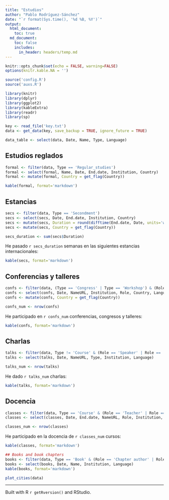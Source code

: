 ```yaml
---
title: "Estudios"
author: "Pablo Rodríguez-Sánchez"
date: "`r format(Sys.time(), '%d %B, %Y')`"
output:
  html_document:
    toc: true
  md_document:
    toc: false
    includes:
      in_header: headers/temp.md
---
```


```r
knitr::opts_chunk$set(echo = FALSE, warning=FALSE)
options(knitr.kable.NA = '')
```

```r
source('config.R')
source('auxs.R')

library(knitr)
library(dplyr)
library(ggplot2)
library(kableExtra)
library(readr)
library(sp)
```


```r
key <- read_file('key.txt')
data <- get_data(key, save_backup = TRUE, ignore_future = TRUE)
```

```r
data_table <- select(data, Date, Name, Type, Language)
```

## Estudios reglados
```r
formal <- filter(data, Type == 'Regular_studies')
formal <- select(formal, Name, Date, End.date, Institution, Country)
formal <- mutate(formal, Country = get_flag(Country))
```

```r
kable(formal, format='markdown')
```

## Estancias
```r
secs <- filter(data, Type == 'Secondment')
secs <- select(secs, Date, End.date, Institution, Country)
secs <- mutate(secs, Duration = round(difftime(End.date, Date, units='weeks')))
secs <- mutate(secs, Country = get_flag(Country))

secs_duration <- sum(secs$Duration)
```

He pasado `r secs_duration` semanas en las siguientes estancias internacionales:

```r
kable(secs, format='markdown')
```

## Conferencias y talleres
```r
confs <- filter(data, (Type == 'Congress' | Type == 'Workshop') & (Role == 'Attendant' | Role == 'Organizer' | Role == 'Invited speaker' | Role == 'Poster'))
confs <- select(confs, Date, NameURL, Institution, Role, Country, Language)
confs <- mutate(confs, Country = get_flag(Country))

confs_num <- nrow(confs)
```

He participado en `r confs_num` conferencias, congresos y talleres:

```r
kable(confs, format='markdown')
```

## Charlas
```r
talks <- filter(data, Type != 'Course' & (Role == 'Speaker' | Role == 'Teaching assistant'))
talks <- select(talks, Date, NameURL, Type, Institution, Language)

talks_num <- nrow(talks)
```

He dado `r talks_num` charlas:

```r
kable(talks, format='markdown')
```

## Docencia
```r
classes <- filter(data, Type == 'Course' & (Role == 'Teacher' | Role == 'Teaching assistant'))
classes <- select(classes, Date, End.date, NameURL, Role, Institution, Language)

classes_num <- nrow(classes)
```

He participado en la docencia de `r classes_num` cursos:

```r
kable(classes, format='markdown')
```

```r
## Books and book chapters
books <- filter(data, Type == 'Book' & (Role == 'Chapter author' | Role == 'Author'))
books <- select(books, Date, Name, Institution, Language)
kable(books, format='markdown')
```

```r
plot_cities(data)
```

***

Built with R `r getRversion()` and RStudio.
